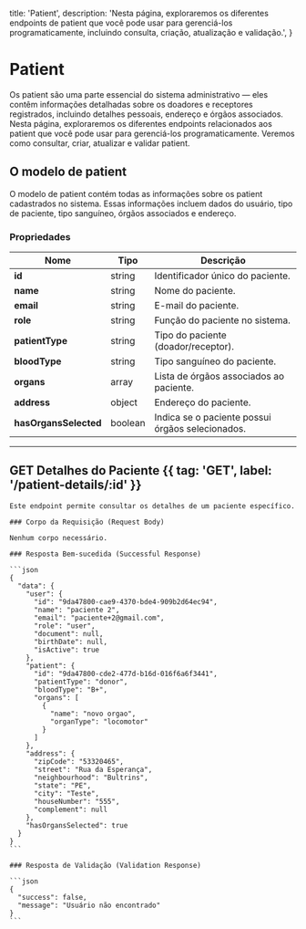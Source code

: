   title: 'Patient',
  description:
    'Nesta página, exploraremos os diferentes endpoints de patient que você pode usar para gerenciá-los programaticamente, incluindo consulta, criação, atualização e validação.',
}

# Patient

Os patient são uma parte essencial do sistema administrativo — eles contêm informações detalhadas sobre os doadores e receptores registrados, incluindo detalhes pessoais, endereço e órgãos associados. Nesta página, exploraremos os diferentes endpoints relacionados aos patient que você pode usar para gerenciá-los programaticamente. Veremos como consultar, criar, atualizar e validar patient.

## O modelo de patient

O modelo de patient contém todas as informações sobre os patient cadastrados no sistema. Essas informações incluem dados do usuário, tipo de paciente, tipo sanguíneo, órgãos associados e endereço.

### Propriedades

| Nome               | Tipo    | Descrição                                |
|---------------------|---------|------------------------------------------|
| **id**             | string  | Identificador único do paciente.         |
| **name**           | string  | Nome do paciente.                        |
| **email**          | string  | E-mail do paciente.                      |
| **role**           | string  | Função do paciente no sistema.           |
| **patientType**    | string  | Tipo do paciente (doador/receptor).      |
| **bloodType**      | string  | Tipo sanguíneo do paciente.              |
| **organs**         | array   | Lista de órgãos associados ao paciente. |
| **address**        | object  | Endereço do paciente.                    |
| **hasOrgansSelected** | boolean | Indica se o paciente possui órgãos selecionados. |

---

## GET Detalhes do Paciente {{ tag: 'GET', label: '/patient-details/:id' }}

<Row>
  <Col>

    Este endpoint permite consultar os detalhes de um paciente específico.

    ### Corpo da Requisição (Request Body)

    Nenhum corpo necessário.

    ### Resposta Bem-sucedida (Successful Response)

    ```json
    {
      "data": {
        "user": {
          "id": "9da47800-cae9-4370-bde4-909b2d64ec94",
          "name": "paciente 2",
          "email": "paciente+2@gmail.com",
          "role": "user",
          "document": null,
          "birthDate": null,
          "isActive": true
        },
        "patient": {
          "id": "9da47800-cde2-477d-b16d-016f6a6f3441",
          "patientType": "donor",
          "bloodType": "B+",
          "organs": [
            {
              "name": "novo orgao",
              "organType": "locomotor"
            }
          ]
        },
        "address": {
          "zipCode": "53320465",
          "street": "Rua da Esperança",
          "neighbourhood": "Bultrins",
          "state": "PE",
          "city": "Teste",
          "houseNumber": "555",
          "complement": null
        },
        "hasOrgansSelected": true
      }
    }
    ```

    ### Resposta de Validação (Validation Response)

    ```json
    {
      "success": false,
      "message": "Usuário não encontrado"
    }
    ```

  </Col>
</Row>

